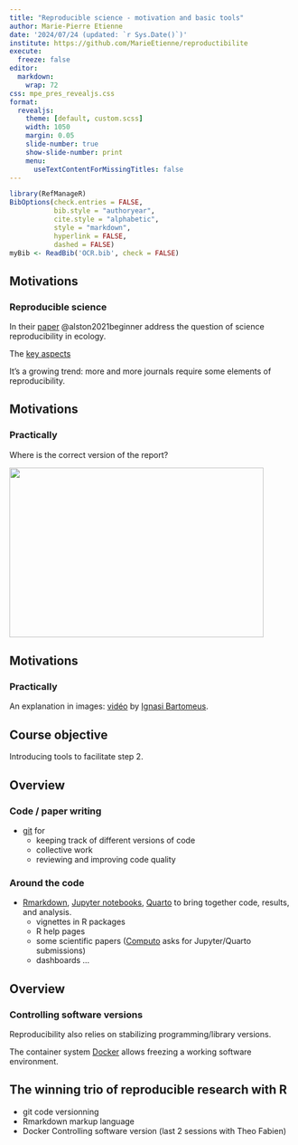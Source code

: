 ```yaml
---
title: "Reproducible science - motivation and basic tools"
author: Marie-Pierre Etienne
date: '2024/07/24 (updated: `r Sys.Date()`)'
institute: https://github.com/MarieEtienne/reproductibilite
execute: 
  freeze: false
editor: 
  markdown: 
    wrap: 72
css: mpe_pres_revealjs.css
format:
  revealjs: 
    theme: [default, custom.scss]
    width: 1050
    margin: 0.05
    slide-number: true
    show-slide-number: print
    menu:
      useTextContentForMissingTitles: false
---
```




```r
library(RefManageR)
BibOptions(check.entries = FALSE,
           bib.style = "authoryear",
           cite.style = "alphabetic",
           style = "markdown",
           hyperlink = FALSE,
           dashed = FALSE)
myBib <- ReadBib('OCR.bib', check = FALSE)
```



## Motivations 

### Reproducible science

In their [paper](resources/bes2.1801.pdf) @alston2021beginner address the question of science reproducibility in ecology.  

The [key aspects](resources/bes2.1801_crop.pdf)  

It’s a growing trend: more and more journals require some elements of reproducibility.



## Motivations 

### Practically

Where is the correct version of the report?


![](resources/figs/rapports.png){width=450 height=300}



## Motivations 

### Practically

An explanation in images: [vidéo](https://youtu.be/s3JldKoA0zw) by [Ignasi Bartomeus](https://bartomeuslab.com/).


## Course objective

[Introducing tools to facilitate step 2.]{.h1}


## Overview 

### Code / paper writing

- [[git](https://git-scm.com/)]{.care} for
  - keeping track of different versions of code  
  - collective work  
  - reviewing and improving code quality  

### Around the code

- [[Rmarkdown](https://rmarkdown.rstudio.com/)]{.care}, [[Jupyter notebooks](https://jupyter.org/)]{.care},  [[Quarto](https://quarto.org/)]{.care} to bring together code, results, and analysis.  
  - vignettes in R packages  
  - R help pages  
  - some scientific papers ([Computo](https://computo.sfds.asso.fr/) asks for Jupyter/Quarto submissions)  
  - dashboards …

## Overview 


### Controlling software versions

Reproducibility also relies on stabilizing programming/library versions.  

The container system [[Docker](https://www.docker.com/)]{.care} allows freezing a working software environment.


## The winning trio of reproducible research with R

- [git]{.care}  code versionning 
- [Rmarkdown]{.care} markup language  
- [Docker]{.care}  Controlling software version (last 2 sessions with Theo Fabien)



